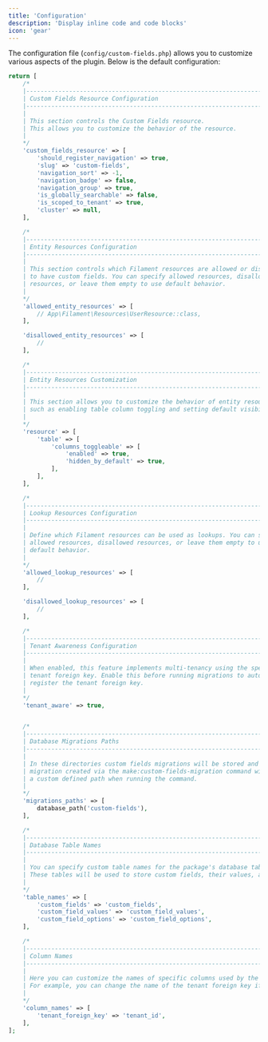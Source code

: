 ```yaml
---
title: 'Configuration'
description: 'Display inline code and code blocks'
icon: 'gear'
---
```


The configuration file (`config/custom-fields.php`) allows you to customize various aspects of the plugin. Below is the
default configuration:

```php
return [
    /*
    |--------------------------------------------------------------------------
    | Custom Fields Resource Configuration
    |--------------------------------------------------------------------------
    |
    | This section controls the Custom Fields resource.
    | This allows you to customize the behavior of the resource.
    |
    */
    'custom_fields_resource' => [
        'should_register_navigation' => true,
        'slug' => 'custom-fields',
        'navigation_sort' => -1,
        'navigation_badge' => false,
        'navigation_group' => true,
        'is_globally_searchable' => false,
        'is_scoped_to_tenant' => true,
        'cluster' => null,
    ],

    /*
    |--------------------------------------------------------------------------
    | Entity Resources Configuration
    |--------------------------------------------------------------------------
    |
    | This section controls which Filament resources are allowed or disallowed
    | to have custom fields. You can specify allowed resources, disallowed
    | resources, or leave them empty to use default behavior.
    |
    */
    'allowed_entity_resources' => [
        // App\Filament\Resources\UserResource::class,
    ],

    'disallowed_entity_resources' => [
        //
    ],

    /*
    |--------------------------------------------------------------------------
    | Entity Resources Customization
    |--------------------------------------------------------------------------
    |
    | This section allows you to customize the behavior of entity resources,
    | such as enabling table column toggling and setting default visibility.
    |
    */
    'resource' => [
        'table' => [
            'columns_toggleable' => [
                'enabled' => true,
                'hidden_by_default' => true,
            ],
        ],
    ],

    /*
    |--------------------------------------------------------------------------
    | Lookup Resources Configuration
    |--------------------------------------------------------------------------
    |
    | Define which Filament resources can be used as lookups. You can specify
    | allowed resources, disallowed resources, or leave them empty to use
    | default behavior.
    |
    */
    'allowed_lookup_resources' => [
        //
    ],

    'disallowed_lookup_resources' => [
        //
    ],

    /*
    |--------------------------------------------------------------------------
    | Tenant Awareness Configuration
    |--------------------------------------------------------------------------
    |
    | When enabled, this feature implements multi-tenancy using the specified
    | tenant foreign key. Enable this before running migrations to automatically
    | register the tenant foreign key.
    |
    */
    'tenant_aware' => true,


    /*
    |--------------------------------------------------------------------------
    | Database Migrations Paths
    |--------------------------------------------------------------------------
    |
    | In these directories custom fields migrations will be stored and ran when migrating. A custom fields
    | migration created via the make:custom-fields-migration command will be stored in the first path or
    | a custom defined path when running the command.
    |
    */
    'migrations_paths' => [
        database_path('custom-fields'),
    ],

    /*
    |--------------------------------------------------------------------------
    | Database Table Names
    |--------------------------------------------------------------------------
    |
    | You can specify custom table names for the package's database tables here.
    | These tables will be used to store custom fields, their values, and options.
    |
    */
    'table_names' => [
        'custom_fields' => 'custom_fields',
        'custom_field_values' => 'custom_field_values',
        'custom_field_options' => 'custom_field_options',
    ],

    /*
    |--------------------------------------------------------------------------
    | Column Names
    |--------------------------------------------------------------------------
    |
    | Here you can customize the names of specific columns used by the package.
    | For example, you can change the name of the tenant foreign key if needed.
    |
    */
    'column_names' => [
        'tenant_foreign_key' => 'tenant_id',
    ],
];
```